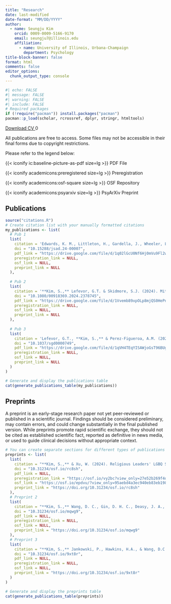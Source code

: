 ```yaml
---
title: "Research"
date: last-modified
date-format: "MM/DD/YYYY"
author:
  - name: Seungju Kim
    orcid: 0009-0009-5166-9170
    email: seungju7@illinois.edu
    affiliation: 
      - name: University of Illinois, Urbana-Champaign
        department: Psychology
title-block-banner: false
format: html
comments: false
editor_options: 
  chunk_output_type: console
---
```


```r
#| echo: FALSE
#| message: FALSE
#| warning: FALSE
#| include: FALSE
# Required packages
if (!require("pacman")) install.packages("pacman")
pacman::p_load(scholar, rcrossref, dplyr, stringr, htmltools)
```

<a href="https://docs.google.com/document/d/1bB2WnhJIigiq-S9CmZNKPpmEYytFz98U/export?format=pdf" 
   class="btn btn-success" 
   target="_blank"
   id="cv-download-button"
   data-tracking="cv-download">
    <i class="bi bi-file-earmark-pdf"></i> Download CV
</a>
<span id="count" class="badge bg-primary ms-2">0</span>


<script type="module">
  import { initializeApp } from 'https://www.gstatic.com/firebasejs/9.6.1/firebase-app.js';
  import { getFirestore, doc, getDoc, runTransaction } from 'https://www.gstatic.com/firebasejs/9.6.1/firebase-firestore.js';

  document.addEventListener('DOMContentLoaded', function() {
    // Your web app's Firebase configuration
    const firebaseConfig = {
      apiKey: "{{ FB_API }}",
      authDomain: "cv-download-40a41.firebaseapp.com",
      projectId: "cv-download-40a41",
      storageBucket: "cv-download-40a41.firebasestorage.app",
      messagingSenderId: "842134969852",
      appId: "{{ APPID }}",
      measurementId: "G-7149VRMDP5"
    };

    // Initialize Firebase
    const app = initializeApp(firebaseConfig);
    const db = getFirestore(app);
    const countRef = doc(db, "counts", "cvDownload"); // Updated to match your new structure

    // Function to increment the CV download count
    async function incrementCount() {
      console.log("Increment button clicked");
      try {
        await runTransaction(db, async (transaction) => {
          const countDoc = await transaction.get(countRef);
          if (!countDoc.exists()) {
            console.log("Document does not exist. Creating new document.");
            transaction.set(countRef, { counts: 1 }); // Changed count to counts to match your field name
          } else {
            const newCount = countDoc.data().counts + 1; // Changed count to counts
            console.log("Document exists. Updating count to:", newCount);
            transaction.update(countRef, { counts: newCount }); // Changed count to counts
          }
        });
        console.log("Transaction successful!");
        getCount();
      } catch (error) {
        console.error("Transaction failed:", error);
      }
    }

    // Function to get the current CV download count
    async function getCount() {
      console.log("Fetching count from Firestore");
      try {
        const countDoc = await getDoc(countRef);
        if (countDoc.exists()) {
          console.log("Count document exists:", countDoc.data());
          document.getElementById("count").innerText = countDoc.data().counts; // Changed count to counts
        } else {
          console.log("Count document does not exist");
          document.getElementById("count").innerText = "0";
        }
      } catch (error) {
        console.error("Error getting document:", error);
      }
    }

    // Load the current count when the page loads
    getCount();

    // Attach event listener to the CV download button
    document.getElementById('cv-download-button').addEventListener('click', incrementCount);
  });
</script>

:::callout-note
All publications are free to access. Some files may not be accessible in their final forms due to copyright restrictions.

Please refer to the legend below:

{{< iconify ic:baseline-picture-as-pdf size=lg >}} PDF File

{{< iconify academicons:preregistered size=lg >}} Preregistration

{{< iconify academicons:osf-square size=lg >}} OSF Repository

{{< iconify academicons:psyarxiv size=lg >}} PsyArXiv Preprint
:::

## Publications

```r
source("citations.R")
# Create citation list with your manually formatted citations
my_publications <- list(
  # Pub 1
  list(
    citation = 'Edwards, K. M., Littleton, H., Gardella, J., Wheeler, L. A., Farquhar-Leicester, A., Xu, W., Spitz, C., Hespe, P., Chavez, A., **Kim, S.,** Choi, D., Allen, M., Camp, E., Ashworth, S., Sharma, M., Girard, J., Higgins, M., Hopfauf, S., & Neighbors, C. (2025). An Online Program for Sexual and Gender Minority Youth Reduces Alcohol Use and Teen Dating Violence: A Randomized Controlled Trial. *Journal of Studies on Alcohol and Drugs.* [https://doi.org/10.15288/jsad.24-00007](doi.org/10.15288/jsad.24-00007)',
    doi = "10.15288/jsad.24-00007",
    pdf_link = "https://drive.google.com/file/d/1q02lGcU0Nf6Hj0mVu9Fl2wygBx3SfjlY/view?usp=sharing",
    preregistration_link = NULL,
    osf_link = NULL,
    preprint_link = NULL
  ),
  
  # Pub 2
  list(
    citation = '**Kim, S.,** Lefevor, G.T. & Skidmore, S.J. (2024). Mitigating the Impact of Religiously Based Family Expectations on Depression among Sexual and Gender Minorities: The Role of Authenticity. *Journal of Homosexuality.* [https://doi.org/10.1080/00918369.2024.2378745](https://doi.org/10.1080/00918369.2024.2378745)',
    doi = "10.1080/00918369.2024.2378745",
    pdf_link = "https://drive.google.com/file/d/1Vvemb89xpOLp8mjQS0HePneRliNTD5zF/view?usp=sharing",
    preregistration_link = NULL,
    osf_link = NULL,
    preprint_link = NULL
  ),
  
  # Pub 3
  list(
    citation = 'Lefevor, G.T., **Kim, S.,** & Perez-Figueroa, A.M. (2024). How does religiousness influence health among sexual and gender minorities? Evaluating the propositions of the religious/spiritual stress and resilience model. *Psychology of Sexual Orientation and Gender Diversity.* [https://doi.org/10.1037/sgd0000749](https://doi.org/10.1037/sgd0000749)',
    doi = "10.1037/sgd0000749",
    pdf_link = "https://drive.google.com/file/d/1qVH4TEqYISAWjoGsT96BUgfcmWyyhzrG/view?usp=sharing",
    preregistration_link = NULL,
    osf_link = NULL,
    preprint_link = NULL
  )
)

# Generate and display the publications table
cat(generate_publications_table(my_publications))
```

## Preprints

:::callout-warning
A preprint is an early-stage research paper not yet peer-reviewed or published in a scientific journal. Findings should be considered preliminary, may contain errors, and could change substantially in the final published version. While preprints promote rapid scientific exchange, they should not be cited as established scientific fact, reported as definitive in news media, or used to guide clinical decisions without appropriate context.
:::

```r
# You can create separate sections for different types of publications
preprints <- list(
  list(
    citation = "**Kim, S.,** & Xu, W. (2024). Religious Leaders' LGBQ Support: A National Survey Examining Psychosocial, Religious, and Congregational Factors. *OSF* [https://doi.org/10.31234/osf.io/rc8sh](https://doi.org/10.31234/osf.io/rc8sh)",
    doi = "10.31234/osf.io/rc8sh",
    pdf_link = NULL,
    preregistration_link = "https://osf.io/vy2bc?view_only=27e52b269f4d43f2b66275c3524becdf",
    osf_link = "https://osf.io/epdvu/?view_only=95aebd4a3ec940eb83eb198b8848c7d8",
    preprint_link = "https://doi.org/10.31234/osf.io/rc8sh"
  ),
  # Preprint 2
  list(
    citation = "**Kim, S.,** Wang, D. C., Gin, D. H. C., Deasy, J. A., & Sandage, S. (2024). Contrasting Experiences: Gender Disparities in Spirituality, Character Strengths, Mental Health, and Social Justice Among Next-Generation Religious Leaders. *OSF* [https://doi.org/10.31234/osf.io/mqwg9](https://doi.org/10.31234/osf.io/mqwg9)",
    doi = "10.31234/osf.io/mqwg9",
    pdf_link = NULL,
    preregistration_link = NULL,
    osf_link = NULL,
    preprint_link = "https://doi.org/10.31234/osf.io/mqwg9"
  ),
  # Preprint 3
  list(
    citation = "**Kim, S.,** Jankowski, P., Hawkins, H.A., & Wang, D.C. (2024). Patterns of Christian Nationalist Engagement and Connections to Spirituality. *OSF* [https://doi.org/10.31234/osf.io/9xt8r](https://doi.org/10.31234/osf.io/9xt8r)",
    doi = "10.31234/osf.io/9xt8r",
    pdf_link = NULL,
    preregistration_link = NULL,
    osf_link = NULL,
    preprint_link = "https://doi.org/10.31234/osf.io/9xt8r"
  )
)

# Generate and display the preprints table
cat(generate_publications_table(preprints))
```

